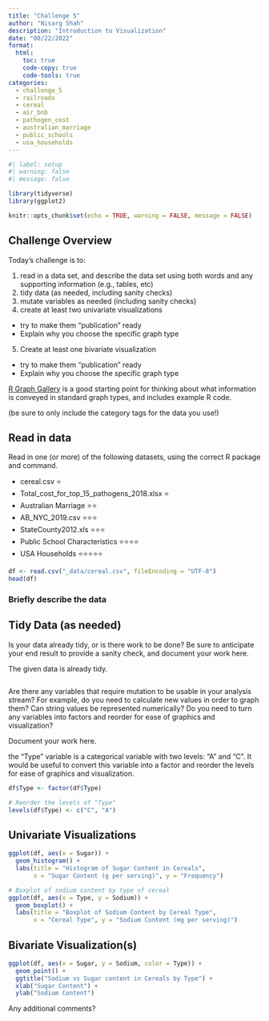```yaml
---
title: "Challenge 5"
author: "Nisarg Shah"
description: "Introduction to Visualization"
date: "08/22/2022"
format:
  html:
    toc: true
    code-copy: true
    code-tools: true
categories:
  - challenge_5
  - railroads
  - cereal
  - air_bnb
  - pathogen_cost
  - australian_marriage
  - public_schools
  - usa_households
---
```


```r
#| label: setup
#| warning: false
#| message: false

library(tidyverse)
library(ggplot2)

knitr::opts_chunk$set(echo = TRUE, warning = FALSE, message = FALSE)
```

## Challenge Overview

Today's challenge is to:

1)  read in a data set, and describe the data set using both words and any supporting information (e.g., tables, etc)
2)  tidy data (as needed, including sanity checks)
3)  mutate variables as needed (including sanity checks)
4)  create at least two univariate visualizations

-   try to make them "publication" ready
-   Explain why you choose the specific graph type

5)  Create at least one bivariate visualization

-   try to make them "publication" ready
-   Explain why you choose the specific graph type

[R Graph Gallery](https://r-graph-gallery.com/) is a good starting point for thinking about what information is conveyed in standard graph types, and includes example R code.

(be sure to only include the category tags for the data you use!)

## Read in data

Read in one (or more) of the following datasets, using the correct R package and command.

-   cereal.csv ⭐
-   Total_cost_for_top_15_pathogens_2018.xlsx ⭐
-   Australian Marriage ⭐⭐
-   AB_NYC_2019.csv ⭐⭐⭐
-   StateCounty2012.xls ⭐⭐⭐
-   Public School Characteristics ⭐⭐⭐⭐
-   USA Households ⭐⭐⭐⭐⭐

```r
df <- read.csv("_data/cereal.csv", fileEncoding = "UTF-8")
head(df)
```

### Briefly describe the data

## Tidy Data (as needed)

Is your data already tidy, or is there work to be done? Be sure to anticipate your end result to provide a sanity check, and document your work here.

The given data is already tidy.

```r


```

Are there any variables that require mutation to be usable in your analysis stream? For example, do you need to calculate new values in order to graph them? Can string values be represented numerically? Do you need to turn any variables into factors and reorder for ease of graphics and visualization?

Document your work here.\


the "Type" variable is a categorical variable with two levels: "A" and "C". It would be useful to convert this variable into a factor and reorder the levels for ease of graphics and visualization.

```r
df$Type <- factor(df$Type)

# Reorder the levels of "Type"
levels(df$Type) <- c("C", "A")
```

## Univariate Visualizations

```r
ggplot(df, aes(x = Sugar)) +
  geom_histogram() +
  labs(title = "Histogram of Sugar Content in Cereals",
       x = "Sugar Content (g per serving)", y = "Frequency")

# Boxplot of sodium content by type of cereal
ggplot(df, aes(x = Type, y = Sodium)) +
  geom_boxplot() +
  labs(title = "Boxplot of Sodium Content by Cereal Type",
       x = "Cereal Type", y = "Sodium Content (mg per serving)")
```

## Bivariate Visualization(s)

```r
ggplot(df, aes(x = Sugar, y = Sodium, color = Type)) +
  geom_point() +
  ggtitle("Sodium vs Sugar content in Cereals by Type") +
  xlab("Sugar Content") +
  ylab("Sodium Content")
```

Any additional comments?
